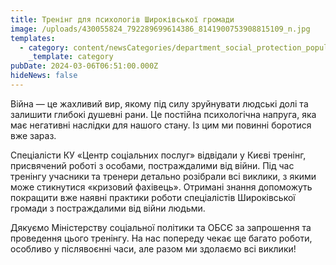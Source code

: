 ```yaml
---
title: Тренінг для психологів Широківської громади
image: /uploads/430055824_792289699614386_8141900753908815109_n.jpg
templates:
  - category: content/newsCategories/department_social_protection_population.md
    _template: category
pubDate: 2024-03-06T06:51:00.000Z
hideNews: false
---
```


Війна — це жахливий вир, якому під силу зруйнувати людські долі та залишити глибокі душевні рани. Це постійна психологічна напруга, яка має негативні наслідки для нашого стану. Із цим ми повинні боротися вже зараз. 

Спеціалісти КУ «Центр соціальних послуг» відвідали у Києві тренінг, присвячений роботі з особами, постраждалими від війни. Під час тренінгу учасники та тренери детально розібрали всі виклики, з якими може стикнутися «кризовий фахівець». Отримані знання допоможуть покращити вже наявні практики роботи спеціалістів Широківської громади з постраждалими від війни людьми.

Дякуємо Міністерству соціальної політики та ОБСЄ за запрошення та проведення цього тренінгу. На нас попереду чекає ще багато роботи, особливо у післявоєнні часи, але разом ми здолаємо всі виклики!
